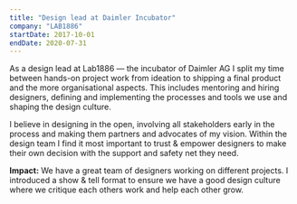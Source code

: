 ```yaml
---
title: "Design lead at Daimler Incubator"
company: "LAB1886"
startDate: 2017-10-01
endDate: 2020-07-31
---
```


As a design lead at Lab1886 — the incubator of Daimler AG I split my time between hands-on project work from ideation to shipping a final product and the more organisational aspects. This includes mentoring and hiring designers, defining and implementing the processes and tools we use and shaping the design culture.

I believe in designing in the open, involving all stakeholders early in the process and making them partners and advocates of my vision. Within the design team I find it most important to trust & empower designers to make their own decision with the support and safety net they need.

**Impact:** We have a great team of designers working on different projects. I introduced a show & tell format to ensure we have a good design culture where we critique each others work and help each other grow.